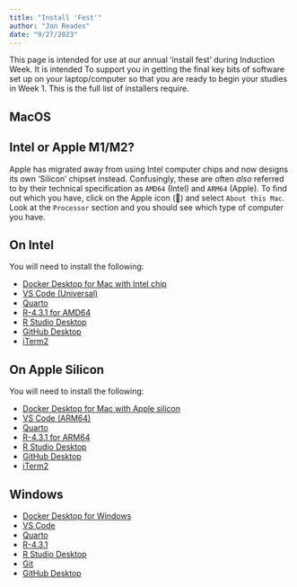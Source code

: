 ```yaml
---
title: "Install 'Fest'"
author: "Jon Reades"
date: "9/27/2023"
---
```


This page is intended for use at our annual 'install fest' during Induction Week. It is intended To support you in getting the final key bits of software set up on your laptop/computer so that you are ready to begin your studies in Week 1. This is the full list of installers require.

## MacOS

::: {.callout-tip}
## Intel or Apple M1/M2?

Apple has migrated away from using Intel computer chips and now designs its own 'Silicon' chipset instead. Confusingly, these are often *also* referred to by their technical specification as `AMD64` (Intel) and `ARM64` (Apple). To find out which you have, click on the Apple icon (&#63743;) and select `About this Mac`. Look at the `Processor` section and you should see which type of computer you have.

:::

::: {.panel-tabset}

## On Intel

You will need to install the following:

- [Docker Desktop for Mac with Intel chip](https://desktop.docker.com/mac/main/amd64/Docker.dmg?utm_source=docker&utm_medium=webreferral&utm_campaign=docs-driven-download-mac-amd64)
- [VS Code (Universal)](https://code.visualstudio.com/sha/download?build=stable&os=darwin-universal)
- [Quarto](https://github.com/quarto-dev/quarto-cli/releases/download/v1.3.450/quarto-1.3.450-macos.pkg)
- [R-4.3.1 for AMD64](https://cran.r-project.org/bin/macosx/big-sur-x86_64/base/R-4.3.1-x86_64.pkg)
- [R Studio Desktop](https://download1.rstudio.org/electron/macos/RStudio-2023.09.0-463.dmg)
- [GitHub Desktop](https://central.github.com/deployments/desktop/desktop/latest/darwin)
- [iTerm2](https://iterm2.com/downloads/stable/iTerm2-3_4_20.zip)

## On Apple Silicon

You will need to install the following:

- [Docker Desktop for Mac with Apple silicon](https://desktop.docker.com/mac/main/arm64/Docker.dmg?utm_source=docker&utm_medium=webreferral&utm_campaign=docs-driven-download-mac-arm64)
- [VS Code (ARM64)](https://code.visualstudio.com/sha/download?build=stable&os=darwin-arm64)
- [Quarto](https://github.com/quarto-dev/quarto-cli/releases/download/v1.3.450/quarto-1.3.450-macos.pkg)
- [R-4.3.1 for ARM64](https://cran.r-project.org/bin/macosx/big-sur-arm64/base/R-4.3.1-arm64.pkg)
- [R Studio Desktop](https://download1.rstudio.org/electron/macos/RStudio-2023.09.0-463.dmg)
- [GitHub Desktop](https://central.github.com/deployments/desktop/desktop/latest/darwin-arm64)
- [iTerm2](https://iterm2.com/downloads/stable/iTerm2-3_4_20.zip)

:::

## Windows

- [Docker Desktop for Windows](https://desktop.docker.com/win/main/amd64/Docker%20Desktop%20Installer.exe)
- [VS Code](https://code.visualstudio.com/sha/download?build=stable&os=win32-x64-user)
- [Quarto](https://github.com/quarto-dev/quarto-cli/releases/download/v1.3.450/quarto-1.3.450-win.msi)
- [R-4.3.1](https://cran.r-project.org/bin/windows/base/R-4.3.1-win.exe)
- [R Studio Desktop](https://download1.rstudio.org/electron/windows/RStudio-2023.09.0-463.exe)
- [Git](https://git-scm.com/download/win)
- [GitHub Desktop](https://central.github.com/deployments/desktop/desktop/latest/win32)


